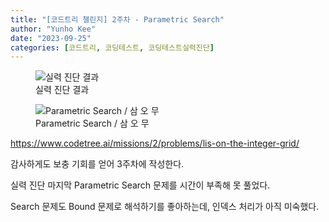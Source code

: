 ```yaml
---
title: "[코드트리 챌린지] 2주차 - Parametric Search"
author: "Yunho Kee"
date: "2023-09-25"
categories: [코드트리, 코딩테스트, 코딩테스트실력진단]
---
```


::: {layout="[212, 788]" layout-valign="bottom"}
![실력 진단 결과](화면 캡처 2023-09-25 234743.jpg)

![Parametric Search / 삼 오 무](화면 캡처 2023-09-25 235104.jpg)
:::

<https://www.codetree.ai/missions/2/problems/lis-on-the-integer-grid/>

감사하게도 보충 기회를 얻어 3주차에 작성한다.

실력 진단 마지막 Parametric Search 문제를 시간이 부족해 못 풀었다.

Search 문제도 Bound 문제로 해석하기를 좋아하는데, 인덱스 처리가 아직 미숙했다.